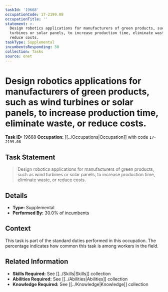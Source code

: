 ```yaml
---
taskId: '19668'
occupationCode: 17-2199.08
occupationTitle: ''
statement: >-
  Design robotics applications for manufacturers of green products, such as wind
  turbines or solar panels, to increase production time, eliminate waste, or
  reduce costs.
taskType: Supplemental
incumbentsResponding: 30
collection: Tasks
source: onet
---
```

# Design robotics applications for manufacturers of green products, such as wind turbines or solar panels, to increase production time, eliminate waste, or reduce costs.

**Task ID:** 19668
**Occupation:** [[../Occupations|Occupation]] with code `17-2199.08`

## Task Statement

> Design robotics applications for manufacturers of green products, such as wind turbines or solar panels, to increase production time, eliminate waste, or reduce costs.

## Details

- **Type:** Supplemental
- **Performed By:** 30.0% of incumbents

## Context

This task is part of the standard duties performed in this occupation. The percentage indicates how common this task is among workers in the field.

## Related Information

- **Skills Required:** See [[../Skills|Skills]] collection
- **Abilities Required:** See [[../Abilities|Abilities]] collection
- **Knowledge Required:** See [[../Knowledge|Knowledge]] collection

